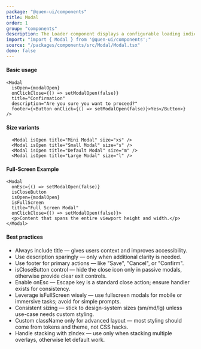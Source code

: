 ```yaml
---
package: "@quen-ui/components"
title: Modal
order: 1
group: "components"
description: The Loader component displays a configurable loading indicator for asynchronous operations or content fetching. It supports multiple visual styles and granular size control.
import: "import { Modal } from '@quen-ui/components';"
source: "/packages/components/src/Modal/Modal.tsx"
demo: false
---
```



#### Basic usage

```tsx
<Modal
  isOpen={modalOpen}
  onClickClose={() => setModalOpen(false)}
  title="Confirmation"
  description="Are you sure you want to proceed?"
  footer={<Button onClick={() => setModalOpen(false)}>Yes</Button>}
/>
```

<ModalBase />

#### Size variants

```tsx
  <Modal isOpen title="Mini Modal" size="xs" />
  <Modal isOpen title="Small Modal" size="s" />
  <Modal isOpen title="Default Modal" size="m" />
  <Modal isOpen title="Large Modal" size="l" />
```

<ModalSizing />

#### Full‑Screen Example

```tsx
<Modal
  onEsc={() => setModalOpen(false)}
  isCloseButton
  isOpen={modalOpen}
  isFullScreen
  title="Full Screen Modal"
  onClickClose={() => setModalOpen(false)}>
  <p>Content that spans the entire viewport height and width.</p>
</Modal>
```

<ModalFullScreen />

#### Best practices

- Always include title — gives users context and improves accessibility.
- Use description sparingly — only when additional clarity is needed.
- Use footer for primary actions — like "Save", "Cancel", or "Confirm".
- isCloseButton control — hide the close icon only in passive modals, otherwise provide clear exit controls.
- Enable onEsc — Escape key is a standard close action; ensure handler exists for consistency.
- Leverage isFullScreen wisely — use fullscreen modals for mobile or immersive tasks; avoid for simple prompts.
- Consistent sizing — stick to design-system sizes (sm/md/lg) unless use-case needs custom styling.
- Custom className only for advanced layout — most styling should come from tokens and theme, not CSS hacks.
- Handle stacking with zIndex — use only when stacking multiple overlays, otherwise let default work.
